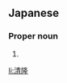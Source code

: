 ==Japanese==
{{ja-kanjitab|きよ|たか}}

===Proper noun===
{{ja-pos|きよたか|proper}}

# {{given name|male|lang=ja|sort=きよたか}}

[[li:清隆]]